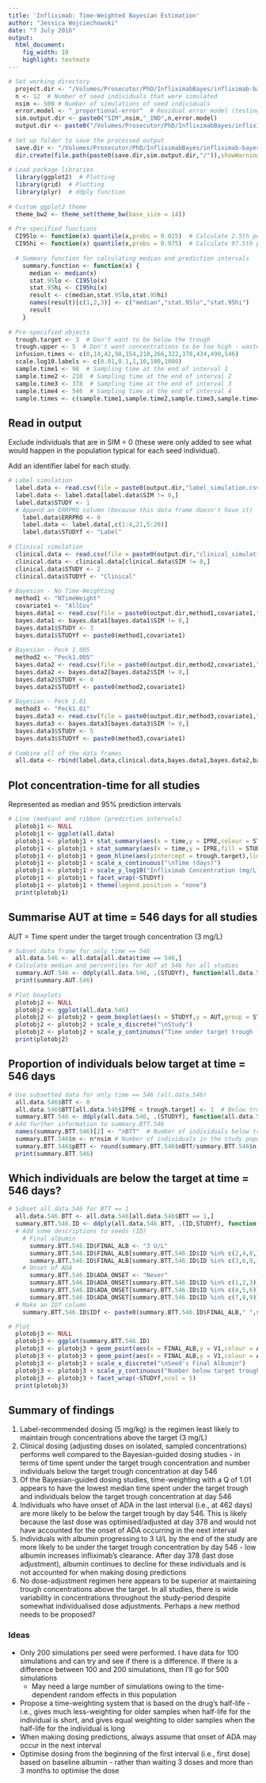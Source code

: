 ```yaml
---
title: 'Infliximab: Time-Weighted Bayesian Estimation'
author: "Jessica Wojciechowski"
date: "7 July 2016"
output: 
  html_document: 
    fig_width: 10
    highlight: textmate
---
```


```r
# Set working directory
  project.dir <- "/Volumes/Prosecutor/PhD/InfliximabBayes/infliximab-bayes/Project/"
  n <- 12  # Number of seed individuals that were simulated
  nsim <- 500 # Number of simulations of seed individuals
  error.model <- "_proportional-error"  # Residual error model (testing proportional and log-normal)
  sim.output.dir <- paste0("SIM",nsim,"_IND",n,error.model)
  output.dir <- paste0("/Volumes/Prosecutor/PhD/InfliximabBayes/infliximab-output/",sim.output.dir,"/")
  
# Set up folder to save the processed output
  save.dir <- "/Volumes/Prosecutor/PhD/InfliximabBayes/infliximab-bayes-plots/"
  dir.create(file.path(paste0(save.dir,sim.output.dir,"/")),showWarnings = FALSE)
  
# Load package libraries
  library(ggplot2)  # Plotting
  library(grid)  # Plotting
  library(plyr)  # ddply function
  
# Custom ggplot2 theme
  theme_bw2 <- theme_set(theme_bw(base_size = 14))  
  
# Pre-specified functions
  CI95lo <- function(x) quantile(x,probs = 0.025)  # Calculate 2.5th percentile
  CI95hi <- function(x) quantile(x,probs = 0.975)  # Calculate 97.5th percentile
  
  # Summary function for calculating median and prediction intervals
    summary.function <- function(x) {
      median <- median(x)
      stat.95lo <- CI95lo(x)
      stat.95hi <- CI95hi(x)
      result <- c(median,stat.95lo,stat.95hi)
      names(result)[c(1,2,3)] <- c("median","stat.95lo","stat.95hi")
      result
    }
  
# Pre-specified objects
  trough.target <- 3  # Don't want to be below the trough
  trough.upper <- 5  # Don't want concentrations to be too high - waste of drug
  infusion.times <- c(0,14,42,98,154,210,266,322,378,434,490,546)
  scale.log10.labels <- c(0.01,0.1,1,10,100,1000)
  sample.time1 <- 98  # Sampling time at the end of interval 1
  sample.time2 <- 210  # Sampling time at the end of interval 2
  sample.time3 <- 378  # Sampling time at the end of interval 3
  sample.time4 <- 546  # Sampling time at the end of interval 4
  sample.times <- c(sample.time1,sample.time2,sample.time3,sample.time4)
```

## Read in output

Exclude individuals that are in SIM = 0 (these were only added to see what would happen in the population typical for each seed individual).

Add an identifier label for each study.

```r
# Label simulation
  label.data <- read.csv(file = paste0(output.dir,"label_simulation.csv"))
  label.data <- label.data[label.data$SIM != 0,]
  label.data$STUDY <- 1
  # Append an ERRPRO column (because this data frame doesn't have it)
    label.data$ERRPRO <- 0
    label.data <- label.data[,c(1:4,21,5:20)]
    label.data$STUDYf <- "Label"
  
# Clinical simulation
  clinical.data <- read.csv(file = paste0(output.dir,"clinical_simulation.csv"))
  clinical.data <- clinical.data[clinical.data$SIM != 0,]
  clinical.data$STUDY <- 2
  clinical.data$STUDYf <- "Clinical"
  
# Bayesian - No Time-Weighting
  method1 <- "NTimeWeight"
  covariate1 <- "AllCov"
  bayes.data1 <- read.csv(file = paste0(output.dir,method1,covariate1,"/",method1,covariate1,"_optimise_bayes_simulation.csv"))
  bayes.data1 <- bayes.data1[bayes.data1$SIM != 0,]    
  bayes.data1$STUDY <- 3
  bayes.data1$STUDYf <- paste0(method1,covariate1)
  
# Bayesian - Peck 1.005
  method2 <- "Peck1.005"
  bayes.data2 <- read.csv(file = paste0(output.dir,method2,covariate1,"/",method2,covariate1,"_optimise_bayes_simulation.csv"))
  bayes.data2 <- bayes.data2[bayes.data2$SIM != 0,]
  bayes.data2$STUDY <- 4
  bayes.data2$STUDYf <- paste0(method2,covariate1)
  
# Bayesian - Peck 1.01
  method3 <- "Peck1.01"
  bayes.data3 <- read.csv(file = paste0(output.dir,method3,covariate1,"/",method3,covariate1,"_optimise_bayes_simulation.csv"))
  bayes.data3 <- bayes.data3[bayes.data3$SIM != 0,]      
  bayes.data3$STUDY <- 5
  bayes.data3$STUDYf <- paste0(method3,covariate1)
  
# Combine all of the data frames
  all.data <- rbind(label.data,clinical.data,bayes.data1,bayes.data2,bayes.data3)
```

## Plot concentration-time for all studies

Represented as median and 95% prediction intervals

```r
# Line (median) and ribbon (prediction intervals)
  plotobj1 <- NULL
  plotobj1 <- ggplot(all.data)
  plotobj1 <- plotobj1 + stat_summary(aes(x = time,y = IPRE,colour = STUDYf),geom = "line",fun.y = median)
  plotobj1 <- plotobj1 + stat_summary(aes(x = time,y = IPRE,fill = STUDYf),geom = "ribbon",fun.ymin = "CI95lo",fun.ymax = "CI95hi",alpha = 0.3)
  plotobj1 <- plotobj1 + geom_hline(aes(yintercept = trough.target),linetype = "dashed")
  plotobj1 <- plotobj1 + scale_x_continuous("\nTime (days)")
  plotobj1 <- plotobj1 + scale_y_log10("Infliximab Concentration (mg/L)")
  plotobj1 <- plotobj1 + facet_wrap(~STUDYf)
  plotobj1 <- plotobj1 + theme(legend.position = "none")
  print(plotobj1)
```

## Summarise AUT at time = 546 days for all studies

AUT = Time spent under the target trough concentration (3 mg/L)

```r
# Subset data frame for only time == 546
  all.data.546 <- all.data[all.data$time == 546,]
# Calculate median and percentiles for AUT at 546 for all studies
  summary.AUT.546 <- ddply(all.data.546, .(STUDYf), function(all.data.546) summary.function(all.data.546$AUT))
  print(summary.AUT.546)
  
# Plot boxplots
  plotobj2 <- NULL
  plotobj2 <- ggplot(all.data.546)
  plotobj2 <- plotobj2 + geom_boxplot(aes(x = STUDYf,y = AUT,group = STUDYf),outlier.shape = NA)
  plotobj2 <- plotobj2 + scale_x_discrete("\nStudy")
  plotobj2 <- plotobj2 + scale_y_continuous("Time under target trough (days)\n")
  print(plotobj2)
```

## Proportion of individuals below target at time = 546 days

```r
# Use subsetted data for only time == 546 (all.data.546)
  all.data.546$BTT <- 0
  all.data.546$BTT[all.data.546$IPRE < trough.target] <- 1  # Below trough target (BTT) == 1 for IPRE < 3
  summary.BTT.546 <- ddply(all.data.546, .(STUDYf), function(all.data.546) sum(all.data.546$BTT))
# Add further information to summary.BTT.546
  names(summary.BTT.546)[2] <- "nBTT"  # Number of individuals below trough target
  summary.BTT.546$n <- n*nsim # Number of individuals in the study population
  summary.BTT.546$pBTT <- round(summary.BTT.546$nBTT/summary.BTT.546$n,digits = 3)  # Proportion of individuals BTT
  print(summary.BTT.546)
```

## Which individuals are below the target at time = 546 days?

```r
# Subset all.data.546 for BTT == 1
  all.data.546.BTT <- all.data.546[all.data.546$BTT == 1,]
  summary.BTT.546.ID <- ddply(all.data.546.BTT, .(ID,STUDYf), function(all.data.546.BTT) sum(all.data.546.BTT$BTT))
  # Add some descriptions to seeds (ID)
    # Final albumin
      summary.BTT.546.ID$FINAL_ALB <- "3 U/L"
      summary.BTT.546.ID$FINAL_ALB[summary.BTT.546.ID$ID %in% c(2,4,8,11)] <- "4 U/L"
      summary.BTT.546.ID$FINAL_ALB[summary.BTT.546.ID$ID %in% c(3,6,9,12)] <- "5 U/L"
    # Onset of ADA
      summary.BTT.546.ID$ADA_ONSET <- "Never"
      summary.BTT.546.ID$ADA_ONSET[summary.BTT.546.ID$ID %in% c(1,2,3)] <- "154 days"
      summary.BTT.546.ID$ADA_ONSET[summary.BTT.546.ID$ID %in% c(4,5,6)] <- "294 days"
      summary.BTT.546.ID$ADA_ONSET[summary.BTT.546.ID$ID %in% c(7,8,9)] <- "462 days"
  # Make an IDf column
    summary.BTT.546.ID$IDf <- paste0(summary.BTT.546.ID$FINAL_ALB," ",summary.BTT.546.ID$ADA_ONSET)  

# Plot 
  plotobj3 <- NULL
  plotobj3 <- ggplot(summary.BTT.546.ID)
  plotobj3 <- plotobj3 + geom_point(aes(x = FINAL_ALB,y = V1,colour = ADA_ONSET),size = 4,alpha = 0.3)
  plotobj3 <- plotobj3 + geom_point(aes(x = FINAL_ALB,y = V1,colour = ADA_ONSET),size = 4,shape = 1)  
  plotobj3 <- plotobj3 + scale_x_discrete("\nSeed's Final Albumin")
  plotobj3 <- plotobj3 + scale_y_continuous("Number below target trough (time = 546)\n")
  plotobj3 <- plotobj3 + facet_wrap(~STUDYf,ncol = 5)
  print(plotobj3)
```

## Summary of findings

1.  Label-recommended dosing (5 mg/kg) is the regimen least likely to maintain trough concentrations above the target (3 mg/L)
2.  Clinical dosing (adjusting doses on isolated, sampled concentrations) performs well compared to the Bayesian-guided dosing studies - in terms of time spent under the target trough concentration and number individuals below the target trough concentration at day 546
3.  Of the Bayesian-guided dosing studies, time-weighting with a Q of 1.01 appears to have the lowest median time spent under the target trough and individuals below the target trough concentration at day 546
4.  Individuals who have onset of ADA in the last interval (i.e., at 462 days) are more likely to be below the target trough by day 546.  This is likely because the last dose was optimised/adjusted at day 378 and would not have accounted for the onset of ADA occurring in the next interval
5.  Individuals with albumin progressing to 3 U/L by the end of the study are more likely to be under the target trough concentration by day 546 - low albumin increases infliximab's clearance.  After day 378 (last dose adjustment), albumin continues to decline for these individuals and is not accounted for when making dosing predictions
6.  No dose-adjustment regimen here appears to be superior at maintaining trough concentrations above the target.  In all studies, there is wide variability in concentrations throughout the study-period despite somewhat individualised dose adjustments.  Perhaps a new method needs to be proposed?

### Ideas

* Only 200 simulations per seed were performed.  I have data for 100 simulations and can try and see if there is a difference.  If there is a difference between 100 and 200 simulations, then I'll go for 500 simulations
    + May need a large number of simulations owing to the time-dependent random effects in this population
* Propose a time-weighting system that is based on the drug's half-life - i.e., gives much less-weighting for older samples when half-life for the individual is short, and gives equal weighting to older samples when the half-life for the individual is long
* When making dosing predictions, always assume that onset of ADA may occur in the next interval
* Optimise dosing from the beginning of the first interval (i.e., first dose) based on baseline albumin - rather than waiting 3 doses and more than 3 months to optimise the dose